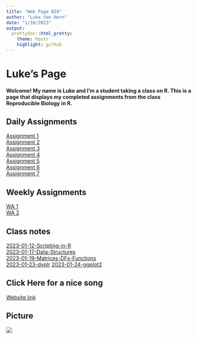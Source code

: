 ```yaml
---
title: "Web Page BIO"
author: "Luke Van Horn"
date: "1/10/2023"
output:
  prettydoc::html_pretty:
    theme: hpstr
    highlight: github
---
```


# Luke's Page  
#### Welcome! My name is Luke and I'm a student taking a class on R. This is a page that displays my completed assignments from the class Reproducible Biology in R.

## Daily Assignments  

[Assignment 1](Assignment1.html)  
[Assignment 2](Assignment2.html)  
[Assignment 3](Assignment3.html)  
[Assignment 4](Assignment4.html)   
[Assignment 5](Assignment5.html)  
[Assignment 6](Assignment6.html)  
[Assignment 7](Assignment7.html)  

## Weekly Assignments  
[WA 1](GitHubWebPage.html)  
[WA 2](WeeklyAssignment2.html)  

## Class notes  
[2023-01-12-Scripting-in-R](2023-01-12-Scripting-in-R.html)  
[2023-01-17-Data-Structures](2023-01-17-Data-Structures.html)  
[2023-01-19-Matrices-DFs-Functions](2023-01-19-Matrices-DFs-Functions.html)  
[2023-01-23-dyplr](2023-01-23-dyplr.html)
[2023-01-24-ggplot2](2023-01-24-ggplot2.html)

## Click Here for a nice song  
[Website link](https://www.youtube.com/watch?v=XIN_8YiBjlQ&t&ab_channel=GandalfTheGrey)

## Picture
![](/Users/luke/Desktop/soupspoon.png)

